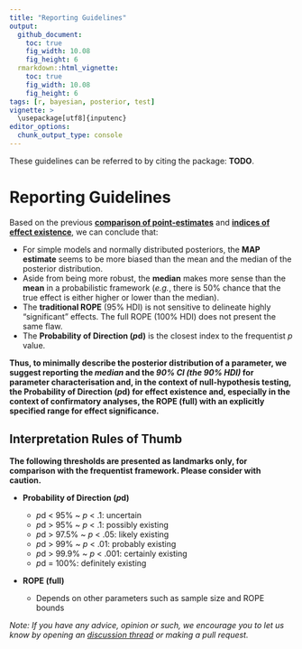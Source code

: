 ```yaml
---
title: "Reporting Guidelines"
output: 
  github_document:
    toc: true
    fig_width: 10.08
    fig_height: 6
  rmarkdown::html_vignette:
    toc: true
    fig_width: 10.08
    fig_height: 6
tags: [r, bayesian, posterior, test]
vignette: >
  \usepackage[utf8]{inputenc}
editor_options: 
  chunk_output_type: console
---
```


These guidelines can be referred to by citing the package: **TODO**.

# Reporting Guidelines

Based on the previous [**comparison of point-estimates**](https://easystats.github.io/bayestestR/articles/2_IndicesEstimationComparison.html) and [**indices of effect existence**](https://easystats.github.io/bayestestR/articles/3_IndicesExistenceComparison.html), we can conclude that:

- For simple models and normally distributed posteriors, the **MAP estimate** seems to be more biased than the mean and the median of the posterior distribution.
- Aside from being more robust, the **median** makes more sense than the **mean** in a probabilistic framework (*e.g.*, there is 50\% chance that the true effect is either higher or lower than the median).
- The **traditional ROPE** (95\% HDI) is not sensitive to delineate highly "significant" effects. The full ROPE (100\% HDI) does not present the same flaw.
- The **Probability of Direction (*p*d)** is the closest index to the frequentist *p* value.

**Thus, to minimally describe the posterior distribution of a parameter, we suggest reporting the *median* and the *90% CI (the 90% HDI)* for parameter characterisation and, in the context of null-hypothesis testing, the Probability of Direction (*p*d) for effect existence and, especially in the context of confirmatory analyses, the ROPE (full) with an explicitly specified range for effect significance.**

## Interpretation Rules of Thumb

**The following thresholds are presented as landmarks only, for comparison with the frequentist framework. Please consider with caution.**

- **Probability of Direction (*p*d)**

    - *p*d \< 95% ~ *p* \< .1: uncertain
    - *p*d \> 95% ~ *p* \< .1: possibly existing
    - *p*d \> 97.5% ~ *p* \< .05: likely existing
    - *p*d \> 99% ~ *p* \< .01: probably existing
    - *p*d \> 99.9% ~ *p* \< .001: certainly existing
    - *p*d = 100%: definitely existing

- **ROPE (full)**

    - Depends on other parameters such as sample size and ROPE bounds


*Note: If you have any advice, opinion or such, we encourage you to let us know by opening an [discussion thread](https://github.com/easystats/bayestestR/issues) or making a pull request.*